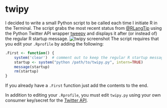 # twipy

I decided to write a small Python script to be called each time I initiate R in the Terminal.
The script grabs the most recent status from [@RLangTip](https://twitter.com/RLangTip) using the Python Twitter API wrapper [tweepy](https://github.com/tweepy/tweepy) and displays it after (or instead of) the regular R startup message.
![twipy screenshot](./R_screenshot.png)
The script requires that you edit your `.Rprofile` by adding the following:

```r
.First <- function() {
	system('clear')  # comment out to keep the regular R startup message
	startup <- system("python /path/to/twipy.py", intern=TRUE)
	message(startup)
	rm(startup)
}
```

If you already have a `.First` function just add the contents to the end.

In addition to editing your `.Rprofile`, you must edit `twipy.py` using your own consumer key/secret for the [Twitter API](https://dev.twitter.com).
